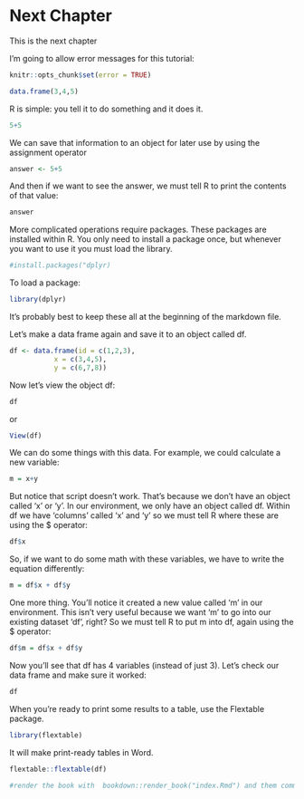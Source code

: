# Next Chapter

This is the next chapter

I'm going to allow error messages for this tutorial:
```r
knitr::opts_chunk$set(error = TRUE)
```


```r
data.frame(3,4,5)
```

R is simple: you tell it to do something and it does it.
```r
5+5
```

We can save that information to an object for later use by using the assignment operator
```r
answer <- 5+5
```

And then if we want to see the answer, we must tell R to print the contents of that value:
```r
answer
```

More complicated operations require packages. These packages are installed within R.
You only need to install a package once, but whenever you want to use it you must load the library.
```r
#install.packages("dplyr)
```

To load a package:
```r
library(dplyr)
```

It's probably best to keep these all at the beginning of the markdown file.

Let's make a data frame again and save it to an object called df.
```r
df <- data.frame(id = c(1,2,3),
           x = c(3,4,5),
           y = c(6,7,8))
```

Now let's view the object df:
```r
df
```

or
```r
View(df)
```

We can do some things with this data. For example, we could calculate a new variable:
```r
m = x+y
```
But notice that script doesn't work. That's because we don't have an object called 'x' or 'y'. In our environment, we only have an object called df. Within df we have 'columns' called 'x' and 'y' so we must tell R where these are using the $ operator:
```r
df$x
```

So, if we want to do some math with these variables, we have to write the equation differently:
```r
m = df$x + df$y
```
One more thing. You'll notice it created a new value called 'm' in our environment. This isn't very useful because we want 'm' to go into our existing dataset 'df', right?
So we must tell R to put m into df, again using the $ operator:
```r
df$m = df$x + df$y
```

Now you'll see that df has 4 variables (instead of just 3). Let's check our data frame and make sure it worked:
```r
df
```



When you're ready to print some results to a table, use the Flextable package.
```r
library(flextable)
```

It will make print-ready tables in Word.
```r
flextable::flextable(df)
```

```r
#render the book with  bookdown::render_book("index.Rmd") and them commit.
```






